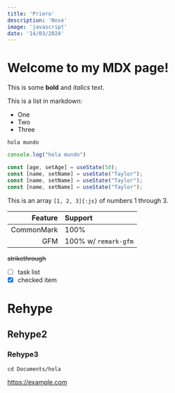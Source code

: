 ```yaml
---
title: 'Priero'
description: 'Nose'
image: 'javascript'
date: '14/03/2024'
---
```


# Welcome to my MDX page!
 
This is some **bold** and _italics_ text.
 
This is a list in markdown:
 
- One
- Two
- Three

`hola mundo`

```javascript
console.log("hola mundo")
```

```js 
const [age, setAge] = useState(50);
const [name, setName] = useState("Taylor");
const [name, setName] = useState("Taylor");
const [name, setName] = useState("Taylor");
```

This is an array `[1, 2, 3]{:js}` of numbers 1 through 3.

| Feature    | Support              |
| ---------: | :------------------- |
| CommonMark | 100%                 |
| GFM        | 100% w/ `remark-gfm` |

~~strikethrough~~

- [ ] task list
- [x] checked item

# Rehype

## Rehype2

### Rehype3

```shell
cd Documents/hola
```

https://example.com
